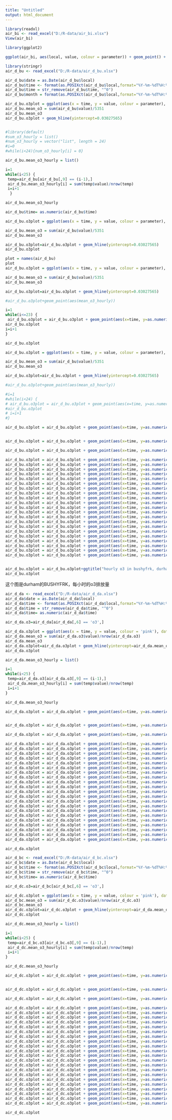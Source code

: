 ---
title: "Untitled"
output: html_document
---
```{r}
library(readxl)
air_bi <- read_excel("D:/R-data/air_bi.xlsx")
View(air_bi)
```

```{r}
library(ggplot2)

ggplot(air_bi, aes(local, value, colour = parameter)) + geom_point() + geom_smooth(method = "lm", formula = y ~ x, se = FALSE)

```

```{r}
library(stringr)
air_d_bu <- read_excel("D:/R-data/air_d_bu.xlsx")

air_d_bu$date = as.Date(air_d_bu$local)
air_d_bu$time <- format(as.POSIXct(air_d_bu$local,format="%Y-%m-%dT%H:%M:%S"),"%H")
air_d_bu$time = str_remove(air_d_bu$time, "^0")
air_d_bu$month = format(as.POSIXct(air_d_bu$local,format="%Y-%m-%dT%H:%M:%S"),"%m")

```


```{r}
air_d_bu.o3plot = ggplot(aes(x = time, y = value, colour = parameter), data = air_d_bu) + geom_line()
air_d_bu.mean_o3 = sum(air_d_bu$value)/5351
air_d_bu.mean_o3
air_d_bu.o3plot + geom_hline(yintercept=0.03027565)


#library(default)
#sum_o3_hourly = list()
#num_o3_hourly = vector("list", length = 24)
#i=0
#while(i<24){num_o3_hourly[i] = 0}

```



```{r}

air_d_bu.mean_o3_hourly = list()

i=1
while(i<25) {
 temp=air_d_bu[air_d_bu[,9] == (i-1),]
 air_d_bu.mean_o3_hourly[i] = sum(temp$value)/nrow(temp)
 i=i+1
  }

air_d_bu.mean_o3_hourly
```

```{r}

air_d_bu$time= as.numeric(air_d_bu$time)
```

```{r}
air_d_bu.o3plot = ggplot(aes(x = time, y = value, colour = parameter), data = air_d_bu) + geom_point(colour = "#FF9999") 

air_d_bu.mean_o3 = sum(air_d_bu$value)/5351
air_d_bu.mean_o3

air_d_bu.o3plot=air_d_bu.o3plot + geom_hline(yintercept=0.03027565)
air_d_bu.o3plot
```
```{r}
plot = names(air_d_bu)
plot
air_d_bu.o3plot = ggplot(aes(x = time, y = value, colour = parameter), data = air_d_bu) + geom_line()

air_d_bu.mean_o3 = sum(air_d_bu$value)/5351
air_d_bu.mean_o3

air_d_bu.o3plot=air_d_bu.o3plot + geom_hline(yintercept=0.03027565)

#air_d_bu.o3plot+geom_point(aes(mean_o3_hourly))

i=1
while(i<=23) {  
 air_d_bu.o3plot = air_d_bu.o3plot + geom_point(aes(x=time, y=as.numeric(mean_o3_hourly[i+1])), colour="blue", data = air_d_bu[air_d_bu[,9] == (i),])
air_d_bu.o3plot
i=i+1
}

air_d_bu.o3plot
```


```{r}
air_d_bu.o3plot = ggplot(aes(x = time, y = value, colour = parameter), data = air_d_bu) + geom_point(colour = "#FF9999") 

air_d_bu.mean_o3 = sum(air_d_bu$value)/5351
air_d_bu.mean_o3

air_d_bu.o3plot=air_d_bu.o3plot + geom_hline(yintercept=0.03027565)

#air_d_bu.o3plot+geom_point(aes(mean_o3_hourly))

#i=1
#while(i<24) {  
# air_d_bu.o3plot = air_d_bu.o3plot + geom_point(aes(x=time, y=as.numeric(mean_o3_hourly[i+1])), colour="blue", data = air_d_bu[air_d_bu[,9] == (i),])
#air_d_bu.o3plot
# i=i+1
#}

air_d_bu.o3plot = air_d_bu.o3plot + geom_point(aes(x=time, y=as.numeric(air_d_bu.mean_o3_hourly[1])), colour="blue", data = air_d_bu[air_d_bu[,9] == (0),])


air_d_bu.o3plot = air_d_bu.o3plot + geom_point(aes(x=time, y=as.numeric(air_d_bu.mean_o3_hourly[2])), colour="blue", data = air_d_bu[air_d_bu[,9] == (1),])

air_d_bu.o3plot = air_d_bu.o3plot + geom_point(aes(x=time, y=as.numeric(air_d_bu.mean_o3_hourly[3])), colour="blue", data = air_d_bu[air_d_bu[,9] == (2),])

air_d_bu.o3plot = air_d_bu.o3plot + geom_point(aes(x=time, y=as.numeric(air_d_bu.mean_o3_hourly[4])), colour="blue", data = air_d_bu[air_d_bu[,9] == (3),])
air_d_bu.o3plot = air_d_bu.o3plot + geom_point(aes(x=time, y=as.numeric(air_d_bu.mean_o3_hourly[5])), colour="blue", data = air_d_bu[air_d_bu[,9] == (4),])
air_d_bu.o3plot = air_d_bu.o3plot + geom_point(aes(x=time, y=as.numeric(air_d_bu.mean_o3_hourly[6])), colour="blue", data = air_d_bu[air_d_bu[,9] == (5),])
air_d_bu.o3plot = air_d_bu.o3plot + geom_point(aes(x=time, y=as.numeric(air_d_bu.mean_o3_hourly[7])), colour="blue", data = air_d_bu[air_d_bu[,9] == (6),])
air_d_bu.o3plot = air_d_bu.o3plot + geom_point(aes(x=time, y=as.numeric(air_d_bu.mean_o3_hourly[8])), colour="blue", data = air_d_bu[air_d_bu[,9] == (7),])
air_d_bu.o3plot = air_d_bu.o3plot + geom_point(aes(x=time, y=as.numeric(air_d_bu.mean_o3_hourly[9])), colour="blue", data = air_d_bu[air_d_bu[,9] == (8),])
air_d_bu.o3plot = air_d_bu.o3plot + geom_point(aes(x=time, y=as.numeric(air_d_bu.mean_o3_hourly[10])), colour="blue", data = air_d_bu[air_d_bu[,9] == (9),])
air_d_bu.o3plot = air_d_bu.o3plot + geom_point(aes(x=time, y=as.numeric(air_d_bu.mean_o3_hourly[11])), colour="blue", data = air_d_bu[air_d_bu[,9] == (10),])
air_d_bu.o3plot = air_d_bu.o3plot + geom_point(aes(x=time, y=as.numeric(air_d_bu.mean_o3_hourly[12])), colour="blue", data = air_d_bu[air_d_bu[,9] == (11),])
air_d_bu.o3plot = air_d_bu.o3plot + geom_point(aes(x=time, y=as.numeric(air_d_bu.mean_o3_hourly[13])), colour="blue", data = air_d_bu[air_d_bu[,9] == (12),])
air_d_bu.o3plot = air_d_bu.o3plot + geom_point(aes(x=time, y=as.numeric(air_d_bu.mean_o3_hourly[14])), colour="blue", data = air_d_bu[air_d_bu[,9] == (13),])
air_d_bu.o3plot = air_d_bu.o3plot + geom_point(aes(x=time, y=as.numeric(air_d_bu.mean_o3_hourly[15])), colour="blue", data = air_d_bu[air_d_bu[,9] == (14),])
air_d_bu.o3plot = air_d_bu.o3plot + geom_point(aes(x=time, y=as.numeric(air_d_bu.mean_o3_hourly[16])), colour="blue", data = air_d_bu[air_d_bu[,9] == (15),])
air_d_bu.o3plot = air_d_bu.o3plot + geom_point(aes(x=time, y=as.numeric(air_d_bu.mean_o3_hourly[17])), colour="blue", data = air_d_bu[air_d_bu[,9] == (16),])
air_d_bu.o3plot = air_d_bu.o3plot + geom_point(aes(x=time, y=as.numeric(air_d_bu.mean_o3_hourly[18])), colour="blue", data = air_d_bu[air_d_bu[,9] == (17),])
air_d_bu.o3plot = air_d_bu.o3plot + geom_point(aes(x=time, y=as.numeric(air_d_bu.mean_o3_hourly[19])), colour="blue", data = air_d_bu[air_d_bu[,9] == (18),])
air_d_bu.o3plot = air_d_bu.o3plot + geom_point(aes(x=time, y=as.numeric(air_d_bu.mean_o3_hourly[20])), colour="blue", data = air_d_bu[air_d_bu[,9] == (19),])
air_d_bu.o3plot = air_d_bu.o3plot + geom_point(aes(x=time, y=as.numeric(air_d_bu.mean_o3_hourly[21])), colour="blue", data = air_d_bu[air_d_bu[,9] == (20),])
air_d_bu.o3plot = air_d_bu.o3plot + geom_point(aes(x=time, y=as.numeric(air_d_bu.mean_o3_hourly[22])), colour="blue", data = air_d_bu[air_d_bu[,9] == (21),])
air_d_bu.o3plot = air_d_bu.o3plot + geom_point(aes(x=time, y=as.numeric(air_d_bu.mean_o3_hourly[23])), colour="blue", data = air_d_bu[air_d_bu[,9] == (22),])
air_d_bu.o3plot = air_d_bu.o3plot + geom_point(aes(x=time, y=as.numeric(air_d_bu.mean_o3_hourly[24])), colour="blue", data = air_d_bu[air_d_bu[,9] == (23),])


air_d_bu.o3plot = air_d_bu.o3plot+ggtitle("hourly o3 in bushyfrk, durham")
air_d_bu.o3plot

```
这个图是durham的BUSHYFRK，每小时的o3排放量





```{r}
air_d_da <- read_excel("D:/R-data/air_d_da.xlsx")
air_d_da$date = as.Date(air_d_da$local)
air_d_da$time <- format(as.POSIXct(air_d_da$local,format="%Y-%m-%dT%H:%M:%S"),"%H")
air_d_da$time = str_remove(air_d_da$time, "^0")
air_d_da$time= as.numeric(air_d_da$time)

air_d_da.o3=air_d_da[air_d_da[,6] == 'o3',]

air_d_da.o3plot = ggplot(aes(x = time, y = value, colour = 'pink'), data = air_d_da.o3)  + geom_point(colour = "#FF9999") 
air_d_da.mean_o3 = sum(air_d_da.o3$value)/nrow(air_d_da.o3)
air_d_da.mean_o3
air_d_da.o3plot=air_d_da.o3plot + geom_hline(yintercept=air_d_da.mean_o3)
air_d_da.o3plot
```

```{r}
air_d_da.mean_o3_hourly = list()

i=1
while(i<25) {
 temp=air_d_da.o3[air_d_da.o3[,9] == (i-1),]
 air_d_da.mean_o3_hourly[i] = sum(temp$value)/nrow(temp)
 i=i+1
}

air_d_da.mean_o3_hourly
```

```{r}
air_d_da.o3plot = air_d_da.o3plot + geom_point(aes(x=time, y=as.numeric(air_d_da.mean_o3_hourly[1])), colour="blue", data = air_d_da.o3[air_d_da.o3[,9] == (0),])


air_d_da.o3plot = air_d_da.o3plot + geom_point(aes(x=time, y=as.numeric(air_d_da.mean_o3_hourly[2])), colour="blue", data = air_d_da.o3[air_d_da.o3[,9] == (1),])

air_d_da.o3plot = air_d_da.o3plot + geom_point(aes(x=time, y=as.numeric(air_d_da.mean_o3_hourly[3])), colour="blue", data = air_d_da.o3[air_d_da.o3[,9] == (2),])

air_d_da.o3plot = air_d_da.o3plot + geom_point(aes(x=time, y=as.numeric(air_d_da.mean_o3_hourly[4])), colour="blue", data = air_d_da.o3[air_d_da.o3[,9] == (3),])
air_d_da.o3plot = air_d_da.o3plot + geom_point(aes(x=time, y=as.numeric(air_d_da.mean_o3_hourly[5])), colour="blue", data = air_d_da.o3[air_d_da.o3[,9] == (4),])
air_d_da.o3plot = air_d_da.o3plot + geom_point(aes(x=time, y=as.numeric(air_d_da.mean_o3_hourly[6])), colour="blue", data = air_d_da.o3[air_d_da.o3[,9] == (5),])
air_d_da.o3plot = air_d_da.o3plot + geom_point(aes(x=time, y=as.numeric(air_d_da.mean_o3_hourly[7])), colour="blue", data = air_d_da.o3[air_d_da.o3[,9] == (6),])
air_d_da.o3plot = air_d_da.o3plot + geom_point(aes(x=time, y=as.numeric(air_d_da.mean_o3_hourly[8])), colour="blue", data = air_d_da.o3[air_d_da.o3[,9] == (7),])
air_d_da.o3plot = air_d_da.o3plot + geom_point(aes(x=time, y=as.numeric(air_d_da.mean_o3_hourly[9])), colour="blue", data = air_d_da.o3[air_d_da.o3[,9] == (8),])
air_d_da.o3plot = air_d_da.o3plot + geom_point(aes(x=time, y=as.numeric(air_d_da.mean_o3_hourly[10])), colour="blue", data = air_d_da.o3[air_d_da.o3[,9] == (9),])
air_d_da.o3plot = air_d_da.o3plot + geom_point(aes(x=time, y=as.numeric(air_d_da.mean_o3_hourly[11])), colour="blue", data = air_d_da.o3[air_d_da.o3[,9] == (10),])
air_d_da.o3plot = air_d_da.o3plot + geom_point(aes(x=time, y=as.numeric(air_d_da.mean_o3_hourly[12])), colour="blue", data = air_d_da.o3[air_d_da.o3[,9] == (11),])
air_d_da.o3plot = air_d_da.o3plot + geom_point(aes(x=time, y=as.numeric(air_d_da.mean_o3_hourly[13])), colour="blue", data = air_d_da.o3[air_d_da.o3[,9] == (12),])
air_d_da.o3plot = air_d_da.o3plot + geom_point(aes(x=time, y=as.numeric(air_d_da.mean_o3_hourly[14])), colour="blue", data = air_d_da.o3[air_d_da.o3[,9] == (13),])
air_d_da.o3plot = air_d_da.o3plot + geom_point(aes(x=time, y=as.numeric(air_d_da.mean_o3_hourly[15])), colour="blue", data = air_d_da.o3[air_d_da.o3[,9] == (14),])
air_d_da.o3plot = air_d_da.o3plot + geom_point(aes(x=time, y=as.numeric(air_d_da.mean_o3_hourly[16])), colour="blue", data = air_d_da.o3[air_d_da.o3[,9] == (15),])
air_d_da.o3plot = air_d_da.o3plot + geom_point(aes(x=time, y=as.numeric(air_d_da.mean_o3_hourly[17])), colour="blue", data = air_d_da.o3[air_d_da.o3[,9] == (16),])
air_d_da.o3plot = air_d_da.o3plot + geom_point(aes(x=time, y=as.numeric(air_d_da.mean_o3_hourly[18])), colour="blue", data = air_d_da.o3[air_d_da.o3[,9] == (17),])
air_d_da.o3plot = air_d_da.o3plot + geom_point(aes(x=time, y=as.numeric(air_d_da.mean_o3_hourly[19])), colour="blue", data = air_d_da.o3[air_d_da.o3[,9] == (18),])
air_d_da.o3plot = air_d_da.o3plot + geom_point(aes(x=time, y=as.numeric(air_d_da.mean_o3_hourly[20])), colour="blue", data = air_d_da.o3[air_d_da.o3[,9] == (19),])
air_d_da.o3plot = air_d_da.o3plot + geom_point(aes(x=time, y=as.numeric(air_d_da.mean_o3_hourly[21])), colour="blue", data = air_d_da.o3[air_d_da.o3[,9] == (20),])
air_d_da.o3plot = air_d_da.o3plot + geom_point(aes(x=time, y=as.numeric(air_d_da.mean_o3_hourly[22])), colour="blue", data = air_d_da.o3[air_d_da.o3[,9] == (21),])
air_d_da.o3plot = air_d_da.o3plot + geom_point(aes(x=time, y=as.numeric(air_d_da.mean_o3_hourly[23])), colour="blue", data = air_d_da.o3[air_d_da.o3[,9] == (22),])
air_d_da.o3plot = air_d_da.o3plot + geom_point(aes(x=time, y=as.numeric(air_d_da.mean_o3_hourly[24])), colour="blue", data = air_d_da.o3[air_d_da.o3[,9] == (23),])+ggtitle("hourly o3 in durham arnory, durham")

air_d_da.o3plot
```




```{r}
air_d_bc <- read_excel("D:/R-data/air_d_bc.xlsx")
air_d_bc$date = as.Date(air_d_bc$local)
air_d_bc$time <- format(as.POSIXct(air_d_bc$local,format="%Y-%m-%dT%H:%M:%S"),"%H")
air_d_bc$time = str_remove(air_d_bc$time, "^0")
air_d_bc$time= as.numeric(air_d_bc$time)

air_d_dc.o3=air_d_bc[air_d_bc[,6] == 'o3',]

air_d_dc.o3plot = ggplot(aes(x = time, y = value, colour = 'pink'), data = air_d_dc.o3)  + geom_point(colour = "#FF9999") 
air_d_bc.mean_o3 = sum(air_d_dc.o3$value)/nrow(air_d_dc.o3)
air_d_bc.mean_o3
air_d_dc.o3plot=air_d_dc.o3plot + geom_hline(yintercept=air_d_da.mean_o3)
air_d_dc.o3plot
```
```{r}
air_d_dc.mean_o3_hourly = list()

i=1
while(i<25) {
 temp=air_d_bc.o3[air_d_bc.o3[,9] == (i-1),]
 air_d_dc.mean_o3_hourly[i] = sum(temp$value)/nrow(temp)
 i=i+1
}

air_d_dc.mean_o3_hourly
```

```{r}
air_d_dc.o3plot = air_d_dc.o3plot + geom_point(aes(x=time, y=as.numeric(air_d_dc.mean_o3_hourly[1])), colour="blue", data = air_d_dc.o3[air_d_dc.o3[,9] == (0),])


air_d_dc.o3plot = air_d_dc.o3plot + geom_point(aes(x=time, y=as.numeric(air_d_dc.mean_o3_hourly[2])), colour="blue", data = air_d_dc.o3[air_d_dc.o3[,9] == (1),])

air_d_dc.o3plot = air_d_dc.o3plot + geom_point(aes(x=time, y=as.numeric(air_d_dc.mean_o3_hourly[3])), colour="blue", data = air_d_dc.o3[air_d_dc.o3[,9] == (2),])

air_d_dc.o3plot = air_d_dc.o3plot + geom_point(aes(x=time, y=as.numeric(air_d_dc.mean_o3_hourly[4])), colour="blue", data = air_d_dc.o3[air_d_dc.o3[,9] == (3),])
air_d_dc.o3plot = air_d_dc.o3plot + geom_point(aes(x=time, y=as.numeric(air_d_dc.mean_o3_hourly[5])), colour="blue", data = air_d_dc.o3[air_d_dc.o3[,9] == (4),])
air_d_dc.o3plot = air_d_dc.o3plot + geom_point(aes(x=time, y=as.numeric(air_d_dc.mean_o3_hourly[6])), colour="blue", data = air_d_dc.o3[air_d_dc.o3[,9] == (5),])
air_d_dc.o3plot = air_d_dc.o3plot + geom_point(aes(x=time, y=as.numeric(air_d_dc.mean_o3_hourly[7])), colour="blue", data = air_d_dc.o3[air_d_dc.o3[,9] == (6),])
air_d_dc.o3plot = air_d_dc.o3plot + geom_point(aes(x=time, y=as.numeric(air_d_dc.mean_o3_hourly[8])), colour="blue", data = air_d_dc.o3[air_d_dc.o3[,9] == (7),])
air_d_dc.o3plot = air_d_dc.o3plot + geom_point(aes(x=time, y=as.numeric(air_d_dc.mean_o3_hourly[9])), colour="blue", data = air_d_dc.o3[air_d_dc.o3[,9] == (8),])
air_d_dc.o3plot = air_d_dc.o3plot + geom_point(aes(x=time, y=as.numeric(air_d_dc.mean_o3_hourly[10])), colour="blue", data = air_d_dc.o3[air_d_dc.o3[,9] == (9),])
air_d_dc.o3plot = air_d_dc.o3plot + geom_point(aes(x=time, y=as.numeric(air_d_dc.mean_o3_hourly[11])), colour="blue", data = air_d_dc.o3[air_d_dc.o3[,9] == (10),])
air_d_dc.o3plot = air_d_dc.o3plot + geom_point(aes(x=time, y=as.numeric(air_d_dc.mean_o3_hourly[12])), colour="blue", data = air_d_dc.o3[air_d_dc.o3[,9] == (11),])
air_d_dc.o3plot = air_d_dc.o3plot + geom_point(aes(x=time, y=as.numeric(air_d_dc.mean_o3_hourly[13])), colour="blue", data = air_d_dc.o3[air_d_dc.o3[,9] == (12),])
air_d_dc.o3plot = air_d_dc.o3plot + geom_point(aes(x=time, y=as.numeric(air_d_dc.mean_o3_hourly[14])), colour="blue", data = air_d_dc.o3[air_d_dc.o3[,9] == (13),])
air_d_dc.o3plot = air_d_dc.o3plot + geom_point(aes(x=time, y=as.numeric(air_d_dc.mean_o3_hourly[15])), colour="blue", data = air_d_dc.o3[air_d_dc.o3[,9] == (14),])
air_d_dc.o3plot = air_d_dc.o3plot + geom_point(aes(x=time, y=as.numeric(air_d_dc.mean_o3_hourly[16])), colour="blue", data = air_d_dc.o3[air_d_dc.o3[,9] == (15),])
air_d_dc.o3plot = air_d_dc.o3plot + geom_point(aes(x=time, y=as.numeric(air_d_dc.mean_o3_hourly[17])), colour="blue", data = air_d_dc.o3[air_d_dc.o3[,9] == (16),])
air_d_dc.o3plot = air_d_dc.o3plot + geom_point(aes(x=time, y=as.numeric(air_d_dc.mean_o3_hourly[18])), colour="blue", data = air_d_dc.o3[air_d_dc.o3[,9] == (17),])
air_d_dc.o3plot = air_d_dc.o3plot + geom_point(aes(x=time, y=as.numeric(air_d_dc.mean_o3_hourly[19])), colour="blue", data = air_d_dc.o3[air_d_dc.o3[,9] == (18),])
air_d_dc.o3plot = air_d_dc.o3plot + geom_point(aes(x=time, y=as.numeric(air_d_dc.mean_o3_hourly[20])), colour="blue", data = air_d_dc.o3[air_d_dc.o3[,9] == (19),])
air_d_dc.o3plot = air_d_dc.o3plot + geom_point(aes(x=time, y=as.numeric(air_d_dc.mean_o3_hourly[21])), colour="blue", data = air_d_dc.o3[air_d_dc.o3[,9] == (20),])
air_d_dc.o3plot = air_d_dc.o3plot + geom_point(aes(x=time, y=as.numeric(air_d_dc.mean_o3_hourly[22])), colour="blue", data = air_d_dc.o3[air_d_dc.o3[,9] == (21),])
air_d_dc.o3plot = air_d_dc.o3plot + geom_point(aes(x=time, y=as.numeric(air_d_dc.mean_o3_hourly[23])), colour="blue", data = air_d_dc.o3[air_d_dc.o3[,9] == (22),])
air_d_dc.o3plot = air_d_dc.o3plot + geom_point(aes(x=time, y=as.numeric(air_d_dc.mean_o3_hourly[24])), colour="blue", data = air_d_dc.o3[air_d_dc.o3[,9] == (23),])+ggtitle("hourly o3 in burdens creek, durham")

air_d_dc.o3plot
```




















